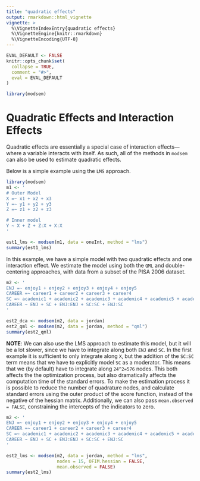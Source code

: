 ```yaml
---
title: "quadratic effects"
output: rmarkdown::html_vignette
vignette: >
  %\VignetteIndexEntry{quadratic effects}
  %\VignetteEngine{knitr::rmarkdown}
  %\VignetteEncoding{UTF-8}
---
```


```r
EVAL_DEFAULT <- FALSE
knitr::opts_chunk$set(
  collapse = TRUE,
  comment = "#>",
  eval = EVAL_DEFAULT
)
```

```r
library(modsem)
```
# Quadratic Effects and Interaction Effects

Quadratic effects are essentially a special case of interaction effects—where a variable interacts with itself. As such, all of the methods in `modsem` can also be used to estimate quadratic effects.

Below is a simple example using the `LMS` approach.

```r
library(modsem)
m1 <- '
# Outer Model
X =~ x1 + x2 + x3
Y =~ y1 + y2 + y3
Z =~ z1 + z2 + z3

# Inner model
Y ~ X + Z + Z:X + X:X
'

est1_lms <- modsem(m1, data = oneInt, method = "lms")
summary(est1_lms)
```

In this example, we have a simple model with two quadratic effects and one interaction effect. We estimate the model using both the `QML` and double-centering approaches, with data from a subset of the PISA 2006 dataset.

```r
m2 <- '
ENJ =~ enjoy1 + enjoy2 + enjoy3 + enjoy4 + enjoy5
CAREER =~ career1 + career2 + career3 + career4
SC =~ academic1 + academic2 + academic3 + academic4 + academic5 + academic6
CAREER ~ ENJ + SC + ENJ:ENJ + SC:SC + ENJ:SC
'

est2_dca <- modsem(m2, data = jordan)
est2_qml <- modsem(m2, data = jordan, method = "qml")
summary(est2_qml)
```

**NOTE**: We can also use the LMS approach to estimate this model, but it will be a lot
slower, since we have to integrate along both `ENJ` and `SC`. In the first example
it is sufficient to only integrate along `X`, but the addition of the `SC:SC` term
means that we have to explicitly model `SC` as a moderator. This means that
we (by default) have to integrate along `24^2=576` nodes. This both affects the
the optimization process, but also dramatically affects the computation time of
the standard errors. To make the estimation process it is possible to reduce the number
of quadrature nodes, and calculate standard errors using the outer product of the
score function, instead of the negative of the hessian matrix. Additionally, we can
also pass `mean.observed = FALSE`, constraining the intercepts of the indicators to zero.

```r
m2 <- '
ENJ =~ enjoy1 + enjoy2 + enjoy3 + enjoy4 + enjoy5
CAREER =~ career1 + career2 + career3 + career4
SC =~ academic1 + academic2 + academic3 + academic4 + academic5 + academic6
CAREER ~ ENJ + SC + ENJ:ENJ + SC:SC + ENJ:SC
'

est2_lms <- modsem(m2, data = jordan, method = "lms",
                   nodes = 15, OFIM.hessian = FALSE,
                   mean.observed = FALSE)
summary(est2_lms)
```
